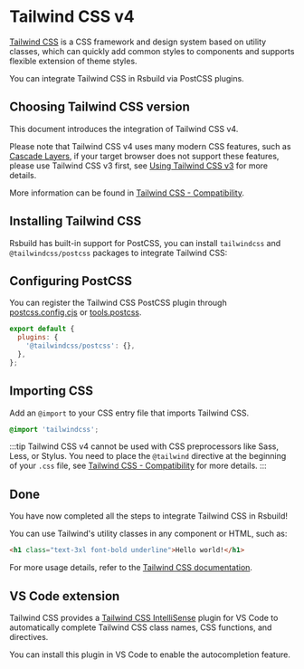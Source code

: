 # Tailwind CSS v4

[Tailwind CSS](https://tailwindcss.com/) is a CSS framework and design system based on utility classes, which can quickly add common styles to components and supports flexible extension of theme styles.

You can integrate Tailwind CSS in Rsbuild via PostCSS plugins.

## Choosing Tailwind CSS version

This document introduces the integration of Tailwind CSS v4.

Please note that Tailwind CSS v4 uses many modern CSS features, such as [Cascade Layers](https://developer.mozilla.org/en-US/docs/Learn_web_development/Core/Styling_basics/Cascade_layers), if your target browser does not support these features, please use Tailwind CSS v3 first, see [Using Tailwind CSS v3](/guide/styling/tailwindcss-v3) for more details.

More information can be found in [Tailwind CSS - Compatibility](https://tailwindcss.com/docs/compatibility).

## Installing Tailwind CSS

Rsbuild has built-in support for PostCSS, you can install `tailwindcss` and `@tailwindcss/postcss` packages to integrate Tailwind CSS:


<PackageManagerTabs command="add tailwindcss @tailwindcss/postcss -D" />

## Configuring PostCSS

You can register the Tailwind CSS PostCSS plugin through [postcss.config.cjs](https://npmjs.com/package/postcss-loader#config) or [tools.postcss](/config/tools/postcss).

```js title="postcss.config.mjs"
export default {
  plugins: {
    '@tailwindcss/postcss': {},
  },
};
```

## Importing CSS

Add an `@import` to your CSS entry file that imports Tailwind CSS.

```css title="src/index.css"
@import 'tailwindcss';
```

:::tip
Tailwind CSS v4 cannot be used with CSS preprocessors like Sass, Less, or Stylus. You need to place the `@tailwind` directive at the beginning of your `.css` file, see [Tailwind CSS - Compatibility](https://tailwindcss.com/docs/compatibility#sass-less-and-stylus) for more details.
:::

## Done

You have now completed all the steps to integrate Tailwind CSS in Rsbuild!

You can use Tailwind's utility classes in any component or HTML, such as:

```html
<h1 class="text-3xl font-bold underline">Hello world!</h1>
```

For more usage details, refer to the [Tailwind CSS documentation](https://tailwindcss.com/).

## VS Code extension

Tailwind CSS provides a [Tailwind CSS IntelliSense](https://github.com/tailwindlabs/tailwindcss-intellisense) plugin for VS Code to automatically complete Tailwind CSS class names, CSS functions, and directives.

You can install this plugin in VS Code to enable the autocompletion feature.
